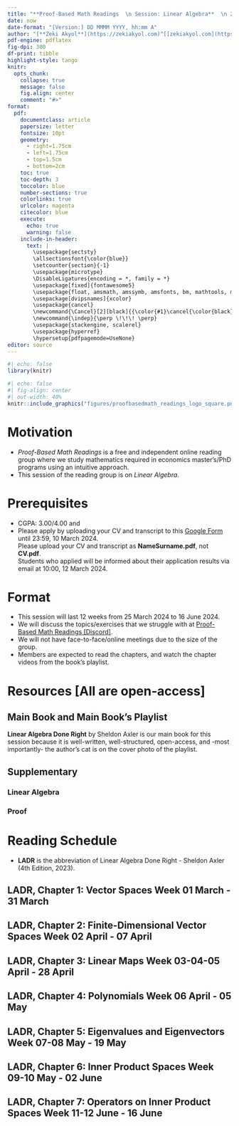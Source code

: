 ```yaml
---
title: "**Proof-Based Math Readings  \n Session: Linear Algebra**  \n 2024 Spring"
date: now
date-format: "[Version:] DD MMMM YYYY, hh:mm A"
author: "[**Zeki Akyol**](https://zekiakyol.com)^[[zekiakyol.com](https://zekiakyol.com)]  \n Department of Economics  \n Istanbul Technical University  \n [Click here for the most recent versions of the syllabuses](https://github.com/zekiakyol/proof-based-math-readings)"
pdf-engine: pdflatex
fig-dpi: 300
df-print: tibble
highlight-style: tango
knitr:
  opts_chunk: 
    collapse: true
    message: false
    fig.align: center
    comment: "#>"
format:
  pdf: 
    documentclass: article
    papersize: letter
    fontsize: 10pt
    geometry: 
      - right=1.75cm
      - left=1.75cm
      - top=1.5cm
      - bottom=2cm
    toc: true
    toc-depth: 3
    toccolor: blue
    number-sections: true
    colorlinks: true
    urlcolor: magenta
    citecolor: blue
    execute:
      echo: true
      warning: false
    include-in-header: 
      text: |
        \usepackage{sectsty}
        \allsectionsfont{\color{blue}}
        \setcounter{section}{-1}
        \usepackage{microtype}
        \DisableLigatures{encoding = *, family = *}
        \usepackage[fixed]{fontawesome5}
        \usepackage{float, amsmath, amssymb, amsfonts, bm, mathtools, mathastext}
        \usepackage[dvipsnames]{xcolor} 
        \usepackage{cancel}
        \newcommand{\Cancel}[2][black]{{\color{#1}\cancel{\color{black}#2}}}
        \newcommand{\indep}{\perp \!\!\! \perp}
        \usepackage{stackengine, scalerel}
        \usepackage{hyperref}
        \hypersetup{pdfpagemode=UseNone}
editor: source
---
```


```r
#| echo: false
library(knitr)
```

```r
#| echo: false
#| fig-align: center
#| out-width: 40%
knitr::include_graphics("figures/proofbasedmath_readings_logo_square.png")
```

\newpage

# Motivation 

  - *Proof-Based Math Readings* is a free and independent online reading group where we study mathematics required in economics master's/PhD programs using an intuitive approach.
  - This session of the reading group is on *Linear Algebra*.

# Prerequisites

  - CGPA: 3.00/4.00 and \href{https://www.youtube.com/playlist?list=PLE7DDD91010BC51F8}{\faYoutube Linear Algebra - Gilbert Strang (2005)}
  - Please apply by uploading your CV and transcript to this [\faLink Google Form](https://docs.google.com/forms/d/e/1FAIpQLSf3OxwYuAwiDXMVTCQ_x3FTtKnHmRRkl_SXlpdfqTDty06PxQ/viewform) until 23:59, 10 March 2024.  
    Please upload your CV and transcript as **NameSurname.pdf**, not **CV.pdf**.  
    Students who applied will be informed about their application results via email at 10:00, 12 March 2024.

# Format

  - This session will last 12 weeks from 25 March 2024 to 16 June 2024.
  - We will discuss the topics/exercises that we struggle with at [\faDiscord Proof-Based Math Readings \[Discord\]](https://discord.com).
  - We will not have face-to-face/online meetings due to the size of the group.
  - Members are expected to read the chapters, and watch the chapter videos from the book's playlist.

# Resources [All are open-access]

## Main Book and Main Book's Playlist

**Linear Algebra Done Right** by Sheldon Axler is our main book for this session because it is well-written, well-structured, open-access, and -most importantly- the author's cat is on the cover photo of the playlist.

\begin{itemize}
  \item[\faBook] \href{https://linear.axler.net/}{Linear Algebra Done Right - Sheldon Axler (4th Edition, 2023, Forthcoming)}
  \item[\faYoutube] \href{https://www.youtube.com/playlist?list=PLGAnmvB9m7zOBVCZBUUmSinFV0wEir2Vw}{Linear Algebra Done Right - Sheldon Axler (3rd Edition, 2015, Companion playlist to the book)}
  \item[\faBook] \href{https://linearalgebras.com/}{Linear Algebra Done Right - Sheldon Axler (3rd Edition, 2015, Solutions by linearalgebras)}
  \item[\faBook] \href{https://github.com/jubnoske08/linear_algebra}{Linear Algebra Done Right - Sheldon Axler (3rd Edition, 2015, Solutions by jubnoske08)}
  \item[\faBook] \href{https://math.solverer.com/library/sheldon_axler/linear_algebra_done_right?utm_source=reddit&utm_medium=link}{Linear Algebra Done Right - Sheldon Axler (3rd Edition, 2015, Solutions by solverer.com)}
\end{itemize}

## Supplementary

### Linear Algebra

\begin{itemize}
  \item[\faYoutube] \href{https://www.youtube.com/playlist?list=PLZHQObOWTQDPD3MizzM2xVFitgF8hE_ab}{Essence of Linear Algebra - 3Blue1Brown (2023)}
  \item[\faYoutube] \href{https://www.youtube.com/playlist?list=PLoxJTbDttvt7ny0WEJHWw6-0Sjx7EImIQ}{Linear Algebra Done Right - Sheldon Axler (3rd Edition, 2015, Companion playlist by Robert Won)}
  \item[\faYoutube] \href{https://www.youtube.com/playlist?list=PLflMyS1QOtxwiN5oOuyY4W_8fZlTTnRcF}{Linear Algebra Done Right - Sheldon Axler (3rd Edition, 2015, Companion playlist by Jason Morton)}
  \item[\faYoutube] \href{https://mediaspace.illinois.edu/channel/MATH%2B416%2BAbstract%2BLinear%2BAlgebra/223194603}{Linear Algebra Done Right - Sheldon Axler (3rd Edition, 2015, Companion playlist by Felix Leditzky)}
  \item[\faYoutube] \href{https://www.youtube.com/playlist?list=PLAvgI3H-gclbucHp-i_p1OxzeFxadw8b3}{Linear Algebra - Elliot Nicholson (2021)}
  \item[\faBook] \href{https://media.pearsoncmg.com/cmg/pmmg_mml_shared/Chartrand_4e/Chartrand4e_Ch17.pdf}{Mathematical Proofs A Transition to Advanced Mathematics - Gary Chartrand, Albert D. Polimeni, Ping Zhang (Chapter 17 Proof in Linear Algebra, 4th Edition, 2018)} and \href{https://media.pearsoncmg.com/cmg/pmmg_mml_shared/Chartrand_4e/Chartrand4e_Ch16-19_odd_answers.pdf#page=2}{Odd-Numbered Exercise Solutions}
\end{itemize}

### Proof

\begin{itemize}
  \item[\faBook] \href{https://www.people.vcu.edu/~rhammack/BookOfProof/}{Book of Proof - Richard Hammack (3.3 Edition, 2022)}
  \item[\faYoutube] \href{https://www.youtube.com/@jeremy9959/playlists?view=50&sort=dd&shelf_id=5}{Book of Proof - Richard Hammack (3.3 Edition, 2022, Companion playlist by Jeremy Teitelbaum, Chapter 1-12)}
  \item[\faYoutube] \href{https://www.youtube.com/playlist?list=PLVMgvCDIRy1x00m7Oo9XzEkDDACeEK_m-}{Book of Proof - Richard Hammack (3.3 Edition, 2022, Companion playlist by Michael Penn, Chapter 1-14)}
\end{itemize}

\newpage

# Reading Schedule

- **LADR** is the abbreviation of Linear Algebra Done Right - Sheldon Axler (4th Edition, 2023).

::: {.callout-tip icon=false}
## **\faBook LADR, Chapter 1: Vector Spaces \hfill Week 01 \faCalendar* 25 March - 31 March**

\begin{itemize}
  \item[] LADR, Chapter 1.A: $\mathbf{R}^n$ and $\mathbf{C}^n$
  \item[] LADR, Chapter 1.B: Definition of Vector Space
  \item[] LADR, Chapter 1.C: Subspaces
\end{itemize}
:::

::: {.callout-tip icon=false}
## **\faBook LADR, Chapter 2: Finite-Dimensional Vector Spaces \hfill Week 02 \faCalendar* 01 April - 07 April**

\begin{itemize}
  \item[] LADR, Chapter 2.A: Span and Linear Independence
  \item[] LADR, Chapter 2.B: Bases
  \item[] LADR, Chapter 2.C: Dimension
\end{itemize}
:::

::: {.callout-tip icon=false}
## **\faBook LADR, Chapter 3: Linear Maps \hfill Week 03-04-05 \faCalendar* 08 April - 28 April**

\begin{itemize}
  \item[] LADR, Chapter 3.A: Vector Space of Linear Maps
  \item[] LADR, Chapter 3.B: Null Spaces and Ranges
  \item[] LADR, Chapter 3.C: Matrices
  \item[] LADR, Chapter 3.D: Invertibility and Isomorphism
  \item[] LADR, Chapter 3.E: Products and Quotients of Vector Spaces
  \item[] LADR, Chapter 3.F: Duality
\end{itemize}
:::

::: {.callout-tip icon=false}
## **\faBook LADR, Chapter 4: Polynomials \hfill  Week 06 \faCalendar* 29 April - 05 May**

\begin{itemize}
  \item[] There is no subsection in this chapter, so we will read the whole chapter.
\end{itemize}
:::

::: {.callout-tip icon=false}
## **\faBook LADR, Chapter 5: Eigenvalues and Eigenvectors \hfill Week 07-08 \faCalendar* 06 May - 19 May**

\begin{itemize}
  \item[] LADR, Chapter 5.A: Invariant Subspaces
  \item[] LADR, Chapter 5.B: Eigenvectors and Minimal Polynomial
  \item[] LADR, Chapter 5.C: Upper-Triangular Matrices
  \item[] LADR, Chapter 5.D: Diagonalizable Operators
  \item[] LADR, Chapter 5.E: Commuting Operators
\end{itemize}
:::

::: {.callout-tip icon=false}
## **\faBook LADR, Chapter 6: Inner Product Spaces \hfill Week 09-10 \faCalendar* 20 May - 02 June**

\begin{itemize}
  \item[] LADR, Chapter 6.A: Inner Products and Norms
  \item[] LADR, Chapter 6.B: Orthonormal Bases
  \item[] LADR, Chapter 6.C: Orthogonal Complements and Minimization Problems
\end{itemize}
:::

::: {.callout-tip icon=false}
## **\faBook LADR, Chapter 7: Operators on Inner Product Spaces \hfill Week 11-12 \faCalendar* 03 June - 16 June**

\begin{itemize}
  \item[] LADR, Chapter 7.A: Self-Adjoint and Normal Operators
  \item[] LADR, Chapter 7.B: Spectral Theorem
  \item[] LADR, Chapter 7.C: Positive Operators
  \item[] LADR, Chapter 7.D: Isometries, Unitary Operators, and Matrix Factorization
  \item[] LADR, Chapter 7.E: Singular Value Decomposition
  \item[] LADR, Chapter 7.F: Consequences of Singular Value Decomposition
\end{itemize}
:::